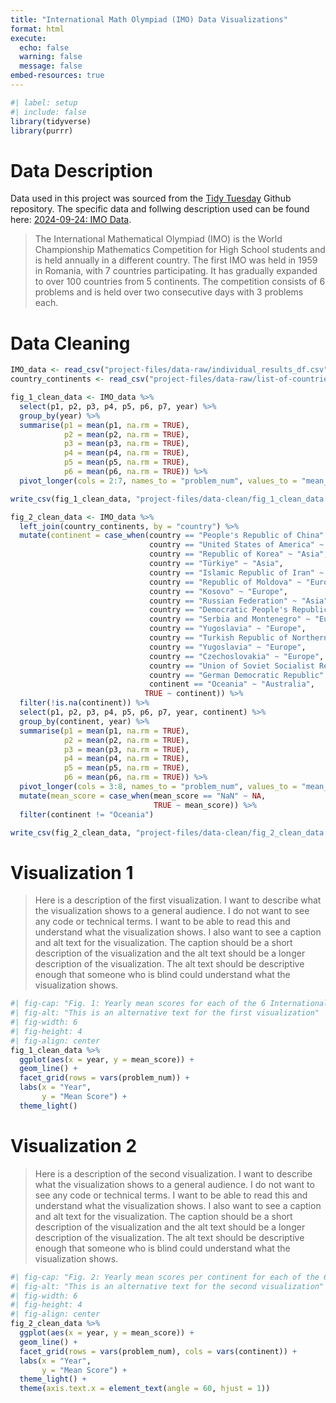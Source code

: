 ```yaml
---
title: "International Math Olympiad (IMO) Data Visualizations"
format: html
execute: 
  echo: false
  warning: false
  message: false
embed-resources: true
---
```



```r
#| label: setup
#| include: false
library(tidyverse)
library(purrr)
```
# Data Description

Data used in this project was sourced from the [Tidy Tuesday](https://github.com/rfordatascience/tidytuesday) Github repository. The specific data and follwing description used can be found here: 
[2024-09-24: IMO Data](https://github.com/rfordatascience/tidytuesday/tree/main/data/2024/2024-09-24). 

> The International Mathematical Olympiad (IMO) is the World Championship Mathematics Competition for High School students and is held annually in a different country. The first IMO was held in 1959 in Romania, with 7 countries participating. It has gradually expanded to over 100 countries from 5 continents. The competition consists of 6 problems and is held over two consecutive days with 3 problems each.


# Data Cleaning

> 

```r
IMO_data <- read_csv("project-files/data-raw/individual_results_df.csv")
country_continents <- read_csv("project-files/data-raw/list-of-countries-by-continent-2025.csv")
```

```r
fig_1_clean_data <- IMO_data %>% 
  select(p1, p2, p3, p4, p5, p6, p7, year) %>% 
  group_by(year) %>% 
  summarise(p1 = mean(p1, na.rm = TRUE),
            p2 = mean(p2, na.rm = TRUE),
            p3 = mean(p3, na.rm = TRUE),
            p4 = mean(p4, na.rm = TRUE),
            p5 = mean(p5, na.rm = TRUE),
            p6 = mean(p6, na.rm = TRUE)) %>% 
  pivot_longer(cols = 2:7, names_to = "problem_num", values_to = "mean_score")
```

```r
write_csv(fig_1_clean_data, "project-files/data-clean/fig_1_clean_data.csv")
```

```r
fig_2_clean_data <- IMO_data %>% 
  left_join(country_continents, by = "country") %>% 
  mutate(continent = case_when(country == "People's Republic of China" ~ "Asia",
                               country == "United States of America" ~ "North America",
                               country == "Republic of Korea" ~ "Asia",
                               country == "Türkiye" ~ "Asia",
                               country == "Islamic Republic of Iran" ~ "Asia",
                               country == "Republic of Moldova" ~ "Europe",
                               country == "Kosovo" ~ "Europe",
                               country == "Russian Federation" ~ "Asia",
                               country == "Democratic People's Republic of Korea" ~ "Asia",
                               country == "Serbia and Montenegro" ~ "Europe",
                               country == "Yugoslavia" ~ "Europe",
                               country == "Turkish Republic of Northern Cyprus" ~ "Asia",
                               country == "Yugoslavia" ~ "Europe",
                               country == "Czechoslovakia" ~ "Europe",
                               country == "Union of Soviet Socialist Republics" ~ "Asia",
                               country == "German Democratic Republic" ~ "Asia",
                               continent == "Oceania" ~ "Australia",
                              TRUE ~ continent)) %>% 
  filter(!is.na(continent)) %>% 
  select(p1, p2, p3, p4, p5, p6, p7, year, continent) %>% 
  group_by(continent, year) %>% 
  summarise(p1 = mean(p1, na.rm = TRUE),
            p2 = mean(p2, na.rm = TRUE),
            p3 = mean(p3, na.rm = TRUE),
            p4 = mean(p4, na.rm = TRUE),
            p5 = mean(p5, na.rm = TRUE),
            p6 = mean(p6, na.rm = TRUE)) %>% 
  pivot_longer(cols = 3:8, names_to = "problem_num", values_to = "mean_score") %>% 
  mutate(mean_score = case_when(mean_score == "NaN" ~ NA,
                                TRUE ~ mean_score)) %>% 
  filter(continent != "Oceania")
```

```r
write_csv(fig_2_clean_data, "project-files/data-clean/fig_2_clean_data.csv")
```


# Visualization 1

> Here is a description of the first visualization. I want to describe what the visualization shows to a general audience. I do not want to see any code or technical terms. I want to be able to read this and understand what the visualization shows. I also want to see a caption and alt text for the visualization. The caption should be a short description of the visualization and the alt text should be a longer description of the visualization. The alt text should be descriptive enough that someone who is blind could understand what the visualization shows.

```r
#| fig-cap: "Fig. 1: Yearly mean scores for each of the 6 International Math Olympiad questions. Each question is scored from 1 to 7 points. "
#| fig-alt: "This is an alternative text for the first visualization"
#| fig-width: 6
#| fig-height: 4
#| fig-align: center
fig_1_clean_data %>% 
  ggplot(aes(x = year, y = mean_score)) + 
  geom_line() +
  facet_grid(rows = vars(problem_num)) +
  labs(x = "Year",
       y = "Mean Score") +
  theme_light()
```

# Visualization 2

> Here is a description of the second visualization. I want to describe what the visualization shows to a general audience. I do not want to see any code or technical terms. I want to be able to read this and understand what the visualization shows. I also want to see a caption and alt text for the visualization. The caption should be a short description of the visualization and the alt text should be a longer description of the visualization. The alt text should be descriptive enough that someone who is blind could understand what the visualization shows.

```r
#| fig-cap: "Fig. 2: Yearly mean scores per continent for each of the 6 International Math Olympiad questions. Each question is scored from 1 to 7 points. "
#| fig-alt: "This is an alternative text for the second visualization"
#| fig-width: 6
#| fig-height: 4
#| fig-align: center
fig_2_clean_data %>% 
  ggplot(aes(x = year, y = mean_score)) + 
  geom_line() +
  facet_grid(rows = vars(problem_num), cols = vars(continent)) +
  labs(x = "Year",
       y = "Mean Score") +
  theme_light() +
  theme(axis.text.x = element_text(angle = 60, hjust = 1))
  
```
